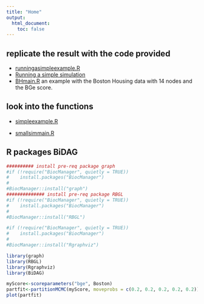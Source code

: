---
title: "Home"
output:
  html_document:
    toc: false
---


## replicate the result with the code provided 


* [runningasimpleexample.R](runningasimpleexample.html)
* [Running a simple simulation](Runningasimplesimulation.html)
* [BHmain.R](BHmain.html) an example with the Boston Housing data with 14 nodes and the BGe score.

## look into the functions 


* [simpleexample.R](simpleexample.html)


* [smallsimmain.R](Simulation_studies.html)


## R packages BiDAG


```{r, echo=F, message=F, warning=F, eval=F}
########## install pre-req package graph 
#if (!require("BiocManager", quietly = TRUE))
#    install.packages("BiocManager")
#
#BiocManager::install("graph")
############## install pre-req package RBGL 
#if (!require("BiocManager", quietly = TRUE))
#    install.packages("BiocManager")
#
#BiocManager::install("RBGL")

#if (!require("BiocManager", quietly = TRUE))
#    install.packages("BiocManager")
#
#BiocManager::install("Rgraphviz")

library(graph)
library(RBGL)
library(Rgraphviz)
library(BiDAG)

myScore<-scoreparameters("bge", Boston)
partfit<-partitionMCMC(myScore, moveprobs = c(0.2, 0.2, 0.2, 0.2, 0.2))
plot(partfit)
```

